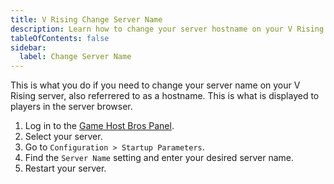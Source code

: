```yaml
---
title: V Rising Change Server Name
description: Learn how to change your server hostname on your V Rising server.
tableOfContents: false
sidebar:
  label: Change Server Name
---
```


This is what you do if you need to change your server name on your V Rising server, also referrered to as a hostname. This is what is displayed to players in the server browser.

1. Log in to the [Game Host Bros Panel](https://panel.gamehostbros.com/).
2. Select your server.
3. Go to `Configuration > Startup Parameters`.
4. Find the `Server Name` setting and enter your desired server name.
5. Restart your server.